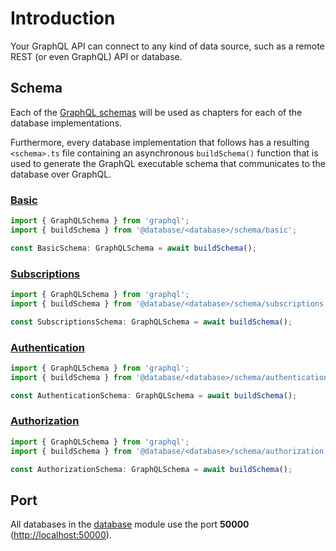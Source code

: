 
# Introduction

Your GraphQL API can connect to any kind of data source, such as a remote REST (or even GraphQL) API or database.

## Schema

Each of the [GraphQL schemas](/get-started#schema) will be used as chapters for each of the database implementations.

Furthermore, every database implementation that follows has a resulting `<schema>.ts` file containing an asynchronous `buildSchema()` function that is used to generate the GraphQL executable schema that communicates to the database over GraphQL.

### [Basic](/get-started#basic)

```ts
import { GraphQLSchema } from 'graphql';
import { buildSchema } from '@database/<database>/schema/basic';

const BasicSchema: GraphQLSchema = await buildSchema();
```

### [Subscriptions](/get-started#subscriptions)

```ts
import { GraphQLSchema } from 'graphql';
import { buildSchema } from '@database/<database>/schema/subscriptions';

const SubscriptionsSchema: GraphQLSchema = await buildSchema();
```

### [Authentication](/get-started#authentication)

```ts
import { GraphQLSchema } from 'graphql';
import { buildSchema } from '@database/<database>/schema/authentication';

const AuthenticationSchema: GraphQLSchema = await buildSchema();
```

### [Authorization](/get-started#authorization)

```ts
import { GraphQLSchema } from 'graphql';
import { buildSchema } from '@database/<database>/schema/authorization';

const AuthorizationSchema: GraphQLSchema = await buildSchema();
```

## Port

All databases in the [database](/database) module use the port **50000** ([http://localhost:50000](http://localhost:50000)).
